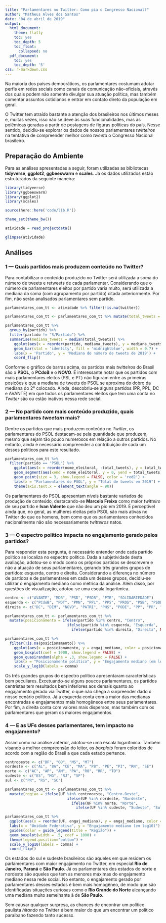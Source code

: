 ```yaml
---
title: "Parlamentares no Twitter: Como pia o Congresso Nacional?"
author: "Matheus Alves dos Santos"
date: "04 de abril de 2019"
output:
  html_document:
    theme: flatly
    toc: yes
    toc_depth: 5
    toc_float:
      collapsed: no
  pdf_document:
    toc: yes
    toc_depth: '5'
css: r-markdown.css
---
```


Na maioria dos países democráticos, os parlamentares costumam adotar perfis em redes sociais como canais de comunicação não-oficiais, através dos quais podem não somente divulgar sua atuação política, mas também comentar assuntos cotidianos e entrar em contato direto da população em geral.

O Twitter tem atraído bastante a atenção dos brasileiros nos últimos meses e, muitas vezes, isso não se deve às suas funcionalidades, mas às polêmicas geradas a partir de postagens de figuras políticas do país. Nesse sentido, decidiu-se explorar os dados de nossos parlamentares *twitteiros* na tentativa de compreender melhor como *tweeta* o Congresso Nacional brasileiro.

## Preparação do Ambiente

Para as análises apresentadas a seguir, foram utilizadas as bibliotecas **tidyverse**, **ggplot2**, **ggbeeswarm** e **scales**. Já os dados utilizados estão estruturados da seguinte maneira:

```r
library(tidyverse)
library(ggbeeswarm)
library(ggplot2)
library(scales)

source(here::here('code/lib.R'))

theme_set(theme_bw())
```

```r
atividade = read_projectdata()
```

```r
glimpse(atividade)
```

## Análises

### 1 — Quais partidos mais produzem conteúdo no Twitter?

Para contabilizar o conteúdo produzido no Twitter será utilizada a soma do número de tweets e retweets de cada parlamentar. Considerando que o número de parlamentares eleitos por partido varia muito, será utilizada a mediana da soma (com agrupamento por partido) citada anteriormente. Por fim, não serão analisados parlamentares sem partido.

```r
parlamentares_com_tt <- atividade %>% filter(!is.na(twitter))

parlamentares_com_tt <- parlamentares_com_tt %>% mutate(total_tweets = n_proprio + n_retweet)

parlamentares_com_tt %>%
  group_by(partido) %>%
  filter(partido != "S/Partido") %>%
  summarise(mediana_tweets = median(total_tweets)) %>%
    ggplot(aes(x = reorder(partido, mediana_tweets), y = mediana_tweets)) +
    geom_bar(stat = 'identity', fill = 'midnightblue', width = 0.7) +
    labs(x = 'Partido', y = 'Mediana do número de tweets de 2019') +
    coord_flip()
```

Conforme o gráfico de barras acima, os partidos mais *twitteiros* do Brasil são o **PSOL**, o **PCdoB** e o **NOVO**. É interessante notar que os partidos com mais parlamentares eleitos (PSL e PT) não figuram entre as primeiras posições e que a mediana de tweets do PSOL se aproxima do dobro da mediana do 2º colocado. Ainda, descobriu-se alguns partidos (PR, PPL, DC e AVANTE) em que todos os parlamentares eleitos que tem uma conta no *Twitter* são ou estão inativos nessa rede social.

### 2 — No partido com mais conteúdo produzido, quais parlamentares *tweetam* mais?

Dentre os partidos que mais produzem conteúdo no *Twitter*, os parlamentares do PSOL destacam-se pela quantidade que produzem, mesmo que sejam tão pouco numerosos em relação a outros partidos. No entanto, ainda é necessário compreender a contribuição de cada um desses políticos para este resultado.

```r
parlamentares_com_tt %>%
  filter(partido == "PSOL") %>%
    ggplot(aes(x = reorder(nome_eleitoral, -total_tweets), y = total_tweets)) + 
    geom_segment(aes(xend = nome_eleitoral, y = 0, yend = total_tweets), show.legend = FALSE, color = 'red2') +
    geom_point(size = 3, show.legend = FALSE, color = 'red2') + 
    labs(x = "Parlamentares do PSOL", y = "Total de tweets em 2019") +
    theme(axis.text.x = element_text(angle = 90))
```

Os parlamentares do PSOL apresentam níveis bastante variados de produção de conteúdo, destacando-se **Marcelo Freixo** como maior *twitteiro* de seu partido e **Ivan Valente** que não deu um pio em 2019. É perceptível ainda que, no geral, as mulheres eleitas pelo PSOL são mais ativas no Twitter do que os homens, bem como que os parlamentares conhecidos nacionalmente não são necessariamente *twitteiros* natos.

### 3 — O espectro político impacta no engajamento gerado pelos partidos?

Para responder esta pergunta, é necessário entender onde cada partido político se localiza no espectro político. Dada a subjetividade desta avaliação, adotou-se o modo como os próprios partidos se descrevem e não a atuação de seus parlamentares, gerando três grandes grupos de partidos: esquerda, centro e direita. Considerando a diferença no número de partidos e de parlamentares em cada um desses grupos, decidiu-se utilizar o engajamento mediano como métrica da análise. Além disso, por questões de visualização, adotou-se uma escala logarítmica.

```r
centro <- c("AVANTE", "MDB", "PSD", "PSDB", "PTB", "SOLIDARIEDADE")
esquerda <- c("PCdoB", "PDT", "PMN", "PPL", "PPS", "PROS", "PSB", "PSOL", "PT", "PV", "REDE")
direita <- c("DC", "DEM", "NOVO", "PATRI", "PHS", "PODE", "PP", "PR", "PRB", "PRP",  "PSC", "PSL")

parlamentares_com_tt <- parlamentares_com_tt %>%
  mutate(posicionamento = ifelse(partido %in% centro, "Centro",
                            ifelse(partido %in% esquerda, "Esquerda",
                              ifelse(partido %in% direita, "Direita", NA))))

parlamentares_com_tt %>%
  filter(!is.na(posicionamento)) %>%
    ggplot(aes(x = posicionamento, y = engaj_mediano, color = posicionamento)) +
    geom_boxplot(coef = 1000, show.legend = FALSE) +
    geom_quasirandom(alpha = .3, show.legend = FALSE) +
    labs(x = "Posicionamento político", y = "Engajamento mediano (em log10)") +
    scale_y_log10(labels = comma)
```

Os três grandes grupos do espectro político apresentaram características bem peculiares. Excetuando-se alguns poucos parlamentares, os partidos centristas tem resultados bem inferiores aos demais quanto ao engajamento gerado via Twitter, o que não chega a surpreender dado o nosso cenário político. Já a esquerda conta com a maior das medianas encontradas e engajamentos mais homogêneos entre seus parlamentares. Por fim, a direita conta com valores mais dispersos, mas também com os parlamentares que geram os maiores engajamentos.

### 4 — E as UFs desses parlamentares, tem impacto no engajamento?

Assim como na análise anterior, adotou-se uma escala logarítmica. Também visando a melhor compreensão do leitor, os *boxplots* foram coloridos de acordo com a região do Brasil a que cada estado pertence.

```r
centrooeste <- c("DF", "GO", "MS", "MT")
nordeste <- c("AL", "BA", "CE", "MA", "PB", "PE", "PI", "RN", "SE")
norte <- c("AC", "AP", "AM", "PA", "RO", "RR", "TO")
sudeste <- c("ES", "MG", "RJ", "SP")
sul <- c("PR", "RS", "SC")

parlamentares_com_tt <- parlamentares_com_tt %>%
  mutate(regiao = ifelse(UF %in% centrooeste, "Centro-Oeste",
                            ifelse(UF %in% nordeste, "Nordeste",
                              ifelse(UF %in% norte, "Norte",
                                ifelse(UF %in% sudeste, "Sudeste", "Sul")))))

parlamentares_com_tt %>%
  ggplot(aes(x = reorder(UF, engaj_mediano), y = engaj_mediano, color = regiao)) +
  labs(x = "Unidade Federativa", y = "Engajamento mediano (em log10)") +
  guides(color = guide_legend(title = "Região")) +
  geom_boxplot(width = .5, coef = 1000) +
  theme(legend.position="bottom") +
  scale_y_log10(labels = comma) +
  coord_flip()
```

Os estados do sul e sudeste brasileiros são aqueles em que residem os parlamentares com maior engajamento no Twitter, em especial **Rio de Janeiro**, **Paraná** e **São Paulo**. Já os parlamentares dos estados do norte e nordeste são aqueles que tem as menores máximas do engajamento mediano nessa rede social. No entanto, o engajamento gerado por parlamentares desses estados é bem mais homogêneo, de modo que são identificadas situações curiosas como o **Rio Grande do Norte** alcançando uma mediana muito semelhante à de **São Paulo**.

Sem causar qualquer surpresa, as chances de encontrar um político paulista *hitando* no Twitter é bem maior do que um encontrar um político paraibano fazendo tanto sucesso.